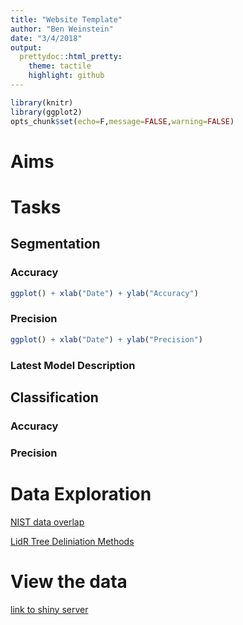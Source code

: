 ```yaml
---
title: "Website Template"
author: "Ben Weinstein"
date: "3/4/2018"
output:
  prettydoc::html_pretty:
    theme: tactile
    highlight: github
---
```


```r
library(knitr)
library(ggplot2)
opts_chunk$set(echo=F,message=FALSE,warning=FALSE)

```

# Aims
# Tasks
## Segmentation
### Accuracy
```r
ggplot() + xlab("Date") + ylab("Accuracy")
```

### Precision
```r
ggplot() + xlab("Date") + ylab("Precision")
```

### Latest Model Description

## Classification
### Accuracy
### Precision

# Data Exploration
[NIST data overlap](DataExploration/DataExploration.html)

[LidR Tree Deliniation Methods](DataExploration/Lidar.html)

# View the data

[link to shiny server](link)
